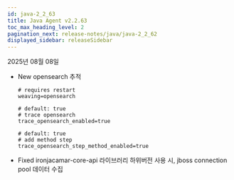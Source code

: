 ```yaml
---
id: java-2_2_63
title: Java Agent v2.2.63
toc_max_heading_level: 2
pagination_next: release-notes/java/java-2_2_62
displayed_sidebar: releaseSidebar
---
```


2025년 08월 08일

- <Status priority='1'>New</Status> opensearch 추적  

    ```
    # requires restart
    weaving=opensearch
    ```

    ```
    # default: true
    # trace opensearch
    trace_opensearch_enabled=true

    # default: true
    # add method step
    trace_opensearch_step_method_enabled=true
    ```

- <Status priority='0'>Fixed</Status> ironjacamar-core-api 라이브러리 하위버전 사용 시, jboss connection pool 데이터 수집


<DownloadJava ver="2.2.63" />
